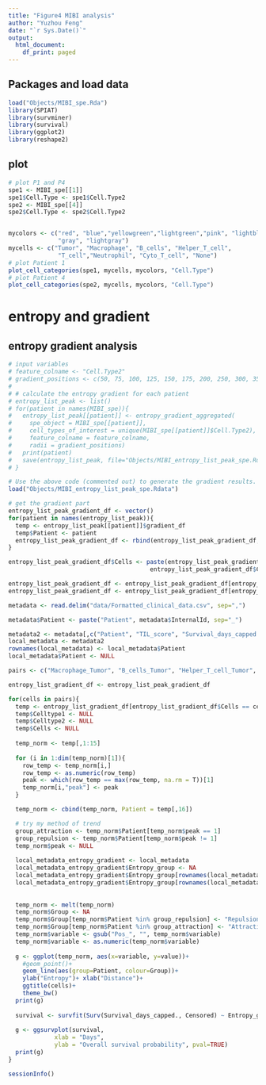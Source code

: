 ```yaml
---
title: "Figure4 MIBI analysis"
author: "Yuzhou Feng"
date: "`r Sys.Date()`"
output:
  html_document:
    df_print: paged
---
```


## Packages and load data
```r
load("Objects/MIBI_spe.Rda")
library(SPIAT)
library(survminer)
library(survival)
library(ggplot2)
library(reshape2)
```

## plot

```r
# plot P1 and P4
spe1 <- MIBI_spe[[1]]
spe1$Cell.Type <- spe1$Cell.Type2
spe2 <- MIBI_spe[[4]]
spe2$Cell.Type <- spe2$Cell.Type2


mycolors <- c("red", "blue","yellowgreen","lightgreen","pink", "lightblue",
              "gray", "lightgray")
mycells <- c("Tumor", "Macrophage", "B_cells", "Helper_T_cell",
              "T_cell","Neutrophil", "Cyto_T_cell", "None")
# plot Patient 1
plot_cell_categories(spe1, mycells, mycolors, "Cell.Type")
# plot Patient 4
plot_cell_categories(spe2, mycells, mycolors, "Cell.Type")
```
# entropy and gradient

## entropy gradient analysis

```r
# input variables
# feature_colname <- "Cell.Type2"
# gradient_positions <- c(50, 75, 100, 125, 150, 175, 200, 250, 300, 350, 400, 450, 500, 550, 600)
# 
# # calculate the entropy gradient for each patient
# entropy_list_peak <- list()
# for(patient in names(MIBI_spe)){
#   entropy_list_peak[[patient]] <- entropy_gradient_aggregated(
#     spe_object = MIBI_spe[[patient]],
#     cell_types_of_interest = unique(MIBI_spe[[patient]]$Cell.Type2),
#     feature_colname = feature_colname,
#     radii = gradient_positions)
#   print(patient)
#   save(entropy_list_peak, file="Objects/MIBI_entropy_list_peak_spe.Rdata")
# }

# Use the above code (commented out) to generate the gradient results.
load("Objects/MIBI_entropy_list_peak_spe.Rdata")

# get the gradient part
entropy_list_peak_gradient_df <- vector()
for(patient in names(entropy_list_peak)){
  temp <- entropy_list_peak[[patient]]$gradient_df
  temp$Patient <- patient
  entropy_list_peak_gradient_df <- rbind(entropy_list_peak_gradient_df,temp)
}

entropy_list_peak_gradient_df$Cells <- paste(entropy_list_peak_gradient_df$Celltype1,
                                        entropy_list_peak_gradient_df$Celltype2, sep="_")

entropy_list_peak_gradient_df <- entropy_list_peak_gradient_df[entropy_list_peak_gradient_df$Celltype1 != "None",]
entropy_list_peak_gradient_df <- entropy_list_peak_gradient_df[entropy_list_peak_gradient_df$Celltype2 != "None",]
```

```r
metadata <- read.delim("data/Formatted_clinical_data.csv", sep=",")

metadata$Patient <- paste("Patient", metadata$InternalId, sep="_")

metadata2 <- metadata[,c("Patient", "TIL_score", "Survival_days_capped.", "Censored", "LATERAL")]
local_metadata <- metadata2
rownames(local_metadata) <- local_metadata$Patient
local_metadata$Patient <- NULL

pairs <- c("Macrophage_Tumor", "B_cells_Tumor", "Helper_T_cell_Tumor",  "Cyto_T_cell_Tumor")

entropy_list_gradient_df <- entropy_list_peak_gradient_df

for(cells in pairs){
  temp <- entropy_list_gradient_df[entropy_list_gradient_df$Cells == cells,]
  temp$Celltype1 <- NULL
  temp$Celltype2 <- NULL  
  temp$Cells <- NULL
    
  temp_norm <- temp[,1:15]
  
  for (i in 1:dim(temp_norm)[1]){
    row_temp <- temp_norm[i,]
    row_temp <- as.numeric(row_temp)
    peak <- which(row_temp == max(row_temp, na.rm = T))[1]
    temp_norm[i,"peak"] <- peak
  }

  temp_norm <- cbind(temp_norm, Patient = temp[,16])

  # try my method of trend
  group_attraction <- temp_norm$Patient[temp_norm$peak == 1]
  group_repulsion <- temp_norm$Patient[temp_norm$peak != 1]
  temp_norm$peak <- NULL
  
  local_metadata_entropy_gradient <- local_metadata
  local_metadata_entropy_gradient$Entropy_group <- NA
  local_metadata_entropy_gradient$Entropy_group[rownames(local_metadata_entropy_gradient) %in% group_repulsion] <- "Group_Repulsion"
  local_metadata_entropy_gradient$Entropy_group[rownames(local_metadata_entropy_gradient) %in% group_attraction] <- "Group_Attraction"
  
  
  temp_norm <- melt(temp_norm)
  temp_norm$Group <- NA
  temp_norm$Group[temp_norm$Patient %in% group_repulsion] <- "Repulsion"
  temp_norm$Group[temp_norm$Patient %in% group_attraction] <- "Attraction"
  temp_norm$variable <- gsub("Pos_", "", temp_norm$variable)
  temp_norm$variable <- as.numeric(temp_norm$variable)
  
  g <- ggplot(temp_norm, aes(x=variable, y=value))+
    #geom_point()+
    geom_line(aes(group=Patient, colour=Group))+
    ylab("Entropy")+ xlab("Distance")+
    ggtitle(cells)+
    theme_bw()
  print(g)
  
  survival <- survfit(Surv(Survival_days_capped., Censored) ~ Entropy_group, data=local_metadata_entropy_gradient)
  
  g <- ggsurvplot(survival, 
             xlab = "Days", 
             ylab = "Overall survival probability", pval=TRUE)
  print(g)
}
```

```r
sessionInfo()
```